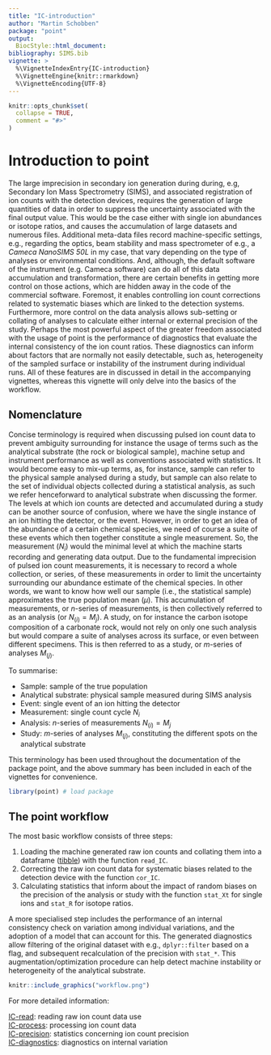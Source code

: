 ```yaml
---
title: "IC-introduction"
author: "Martin Schobben"
package: "point"
output: 
  BiocStyle::html_document:
bibliography: SIMS.bib
vignette: >
  %\VignetteIndexEntry{IC-introduction}
  %\VignetteEngine{knitr::rmarkdown}
  %\VignetteEncoding{UTF-8}
---
```


```r
knitr::opts_chunk$set(
  collapse = TRUE,
  comment = "#>"
)
```
  
# Introduction to point

The large imprecision in secondary ion generation during during, e.g, Secondary Ion Mass Spectrometry (SIMS), and associated registration of ion counts with the detection devices, requires the generation of large quantities of data in order to suppress the uncertainty associated with the final output value. This would be the case either with single ion abundances or isotope ratios, and causes the accumulation of large datasets and numerous files. Additional meta-data files record machine-specific settings, e.g., regarding the optics, beam stability and mass spectrometer of e.g., a *Cameca NanoSIMS 50L* in my case, that vary depending on the type of analyses or environmental conditions. And, although, the default software of the instrument (e.g. Cameca software) can do all of this data accumulation and transformation, there are certain benefits in getting more control on those actions, which are hidden away in the code of the commercial software. Foremost, it enables controlling ion count corrections related to systematic biases which are linked to the detection systems. Furthermore, more control on the data analysis allows sub-setting or collating of analyses to calculate either internal or external precision of the study. Perhaps the most powerful aspect of the greater freedom associated with the usage of point is the performance of diagnostics that evaluate the internal consistency of the ion count ratios. These diagnostics can inform about factors that are normally not easily detectable, such as, heterogeneity of the sampled surface or instability of the instrument during individual runs. All of these features are in discussed in detail in the accompanying vignettes, whereas this vignette will only delve into the basics of the workflow.

## Nomenclature
Concise terminology is required when discussing pulsed ion count data to prevent ambiguity surrounding for instance the usage of terms such as the analytical substrate (the rock or biological sample), machine setup and instrument performance as well as conventions associated with statistics. It would become easy to mix-up terms, as, for instance, sample can refer to the physical sample analysed during a study, but sample can also relate to the set of individual objects collected during a statistical analysis, as such we refer henceforward to analytical substrate when discussing the former. The levels at which ion counts are detected and accumulated during a study can be another source of confusion, where we have the single instance of an ion hitting the detector, or the event. However, in order to get an idea of the abundance of a certain chemical species, we need of course a suite of these events which then together constitute a single measurement. So, the measurement ($N_i$) would the minimal level at which the machine starts recording and generating data output. Due to the fundamental imprecision of pulsed ion count measurements, it is necessary to record a whole collection, or series, of these measurements in order to limit the uncertainty surrounding our abundance estimate of the chemical species. In other words, we want to know how well our sample (i.e., the statistical sample) approximates the true population mean ($\mu$). This accumulation of measurements, or $n$-series of measurements, is then collectively referred to as an analysis (or $N_{(i)} = M_j$). A study, on for instance the carbon isotope composition of a carbonate rock, would not rely on only one such analysis but would compare a suite of analyses across its surface, or even between different specimens. This is then referred to as a study, or $m$-series of analyses $M_{(j)}$.

To summarise:

* Sample: sample of the true population
* Analytical substrate: physical sample measured during SIMS analysis
* Event: single event of an ion hitting the detector
* Measurement: single count cycle $N_i$
* Analysis: $n$-series of measurements $N_{(i)} = M_j$ 
* Study: $m$-series of analyses $M_{(j)}$, constituting the different spots on the analytical substrate  

This terminology has been used throughout the documentation of the package point, and the above summary has been included in each of the vignettes for convenience. 

```r
library(point) # load package
```


## The point workflow

The most basic workflow consists of three steps:

1) Loading the machine generated raw ion counts and collating them into a dataframe ([tibble](https://tibble.tidyverse.org/)) with the function `read_IC`.
2) Correcting the raw ion count data for systematic biases related to the detection device with the function `cor_IC`.
3) Calculating statistics that inform about the impact of random biases on the precision of the analysis or study with the function `stat_Xt` for single ions and `stat_R` for isotope ratios. 

A more specialised step includes the performance of an internal consistency check on variation among individual variations, and the adoption of a model that can account for this. The generated diagnostics allow filtering of the original dataset with e.g., `dplyr::filter` based on a flag, and subsequent recalculation of the precision with `stat_*`. This augmentation/optimization procedure can help detect machine instability or heterogeneity of the analytical substrate. 

```r

knitr::include_graphics("workflow.png")

```

For more detailed information:

[IC-read](IC-read.html): reading raw ion count data use    
[IC-process](IC-process.html): processing ion count data        
[IC-precision](IC-precision.html): statistics concerning ion count precision    
[IC-diagnostics](IC-diagnostics.html): diagnostics on internal variation
